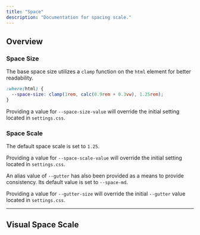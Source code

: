 ```yaml
---
title: "Space"
description: "Documentation for spacing scale."
---
```


## Overview

### Space Size

The base space size utilizes a `clamp` function on the `html` element for better readability.

```css
:where(html) {
  --space-size: clamp(1rem, calc(0.9rem + 0.3vw), 1.25rem);
}
```

Providing a value for `--space-size-value` will override the initial setting located in `settings.css`.


### Space Scale

The default space scale is set to `1.25`. 

Providing a value for `--space-scale-value` will override the initial setting located in `settings.css`. 

An alias value of `--gutter` has also been provided as a means to provide consistency. Its default value is set to `--space-md`. 

Providing a value for `--gutter-size` will override the initial `--gutter` value located in `settings.css`.

---

## Visual Space Scale

<Component>
  <Space />
</Component>

